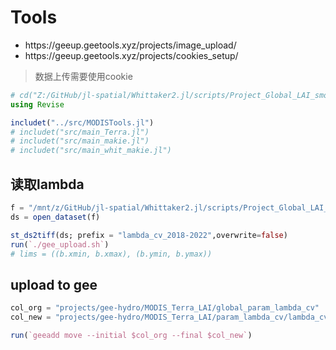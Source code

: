 # Tools

- https://geeup.geetools.xyz/projects/image_upload/
- https://geeup.geetools.xyz/projects/cookies_setup/

> 数据上传需要使用cookie

```julia
# cd("Z:/GitHub/jl-spatial/Whittaker2.jl/scripts/Project_Global_LAI_smoothing")
using Revise

includet("../src/MODISTools.jl")
# includet("src/main_Terra.jl")
# includet("src/main_makie.jl")
# includet("src/main_whit_makie.jl")
```

## 读取lambda

```julia
f = "/mnt/z/GitHub/jl-spatial/Whittaker2.jl/scripts/Project_Global_LAI_smoothing/OUTPUT/global_param_lambda_cv_2018-2022.zarr" |> path_mnt
ds = open_dataset(f)

st_ds2tiff(ds; prefix = "lambda_cv_2018-2022",overwrite=false)
run(`./gee_upload.sh`)
# lims = ((b.xmin, b.xmax), (b.ymin, b.ymax))
```

## upload to gee

```julia
col_org = "projects/gee-hydro/MODIS_Terra_LAI/global_param_lambda_cv"
col_new = "projects/gee-hydro/MODIS_Terra_LAI/param_lambda_cv/lambda_cv_2018_2022"

run(`geeadd move --initial $col_org --final $col_new`)
```
